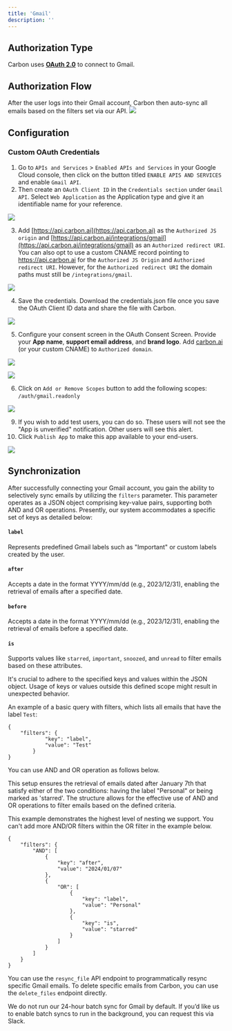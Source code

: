 ```yaml
---
title: 'Gmail'
description: ''
---
```


## Authorization Type

Carbon uses **[OAuth 2.0](https://developers.google.com/identity/protocols/oauth2)** to connect to Gmail.

## Authorization Flow

After the user logs into their Gmail account, Carbon then auto-sync all emails based on the filters set via our API.
![](https://i.ibb.co/wQsyjrV/Screen-Shot-2023-08-11-at-2-04-49-PM.png)


## Configuration

### Custom OAuth Credentials

1. Go to `APIs and Services` > `Enabled APIs and Services` in your Google Cloud console, then click on the button titled `ENABLE APIS AND SERVICES` and enable `Gmail API`.
2. Then create an `OAuth Client ID` in the `Credentials section` under `Gmail API`. Select `Web Application` as the Application type and give it an identifiable name for your reference.

![](https://files.readme.io/e7f42e5-image.png)

3. Add [https://api.carbon.ai](https://api.carbon.ai) as the `Authorized JS origin` and [https://api.carbon.ai/integrations/gmail](https://api.carbon.ai/integrations/gmail) as an `Authorized redirect URI`. 
You can also opt to use a custom CNAME record pointing to https://api.carbon.ai for the `Authorized JS Origin` and `Authorized redirect URI`. However, for the `Authorized redirect URI` the domain paths must still be `/integrations/gmail`.


![](https://imagedelivery.net/_sHUUMiZokZ59YDFOZEZTw/79685719-faf4-421b-86d1-3e3ff8749800/public)

4. Save the credentials. Download the credentials.json file once you save the OAuth Client ID data and share the file with Carbon.

![](https://files.readme.io/f265775-image.png)


5. Configure your consent screen in the OAuth Consent Screen. Provide your **App name**, **support email address**, and **brand logo**. Add [carbon.ai](http://carbon.ai/) (or your custom CNAME) to `Authorized domain`.

![](https://files.readme.io/33ebd01-image.png)

![](https://files.readme.io/6d7f247-image.png)


6. Click on `Add or Remove Scopes` button to add the following scopes: `/auth/gmail.readonly`

![](https://imagedelivery.net/_sHUUMiZokZ59YDFOZEZTw/332135f8-1c10-41e4-6c2d-b9d82340b200/public)

9. If you wish to add test users, you can do so. These users will not see the "App is unverified" notification. Other users will see this alert.
10. Click `Publish App` to make this app available to your end-users.

![](https://files.readme.io/d24c355-image.png)

## Synchronization

After successfully connecting your Gmail account, you gain the ability to selectively sync emails by utilizing the `filters` parameter. This parameter operates as a JSON object comprising key-value pairs, supporting both AND and OR operations. Presently, our system accommodates a specific set of keys as detailed below:

#### `label`
Represents predefined Gmail labels such as "Important" or custom labels created by the user.

#### `after`
Accepts a date in the format YYYY/mm/dd (e.g., 2023/12/31), enabling the retrieval of emails after a specified date.

#### `before`
Accepts a date in the format YYYY/mm/dd (e.g., 2023/12/31), enabling the retrieval of emails before a specified date.

#### `is` 
Supports values like `starred`, `important`, `snoozed`, and `unread` to filter emails based on these attributes.

It's crucial to adhere to the specified keys and values within the JSON object. Usage of keys or values outside this defined scope might result in unexpected behavior.

An example of a basic query with filters, which lists all emails that have the label `Test`:

```
{
    "filters": {
            "key": "label",
            "value": "Test"
        }
}
```

You can use AND and OR operation as follows below. 

This setup ensures the retrieval of emails dated after January 7th that satisfy either of the two conditions: having the label "Personal" or being marked as 'starred'. The structure allows for the effective use of AND and OR operations to filter emails based on the defined criteria.

<Note>This example demonstrates the highest level of nesting we support. You can't add more AND/OR filters within the OR filter in the example below.</Note>

```
{
    "filters": {
        "AND": [
            {
                "key": "after",
                "value": "2024/01/07"
            },
            {
                "OR": [
                    {
                        "key": "label",
                        "value": "Personal"
                    },
                    {
                        "key": "is",
                        "value": "starred"
                    }
                ]
            }
        ]
    }
}
```

You can use the `resync_file` API endpoint to programmatically resync specific Gmail emails. To delete specific emails from Carbon, you can use the `delete_files` endpoint directly.

We do not run our 24-hour batch sync for Gmail by default. If you’d like us to enable batch syncs to run in the background, you can request this via Slack.